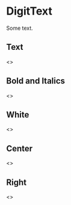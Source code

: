 
<Meta
    title="Styles/DigitText"
    component={DigitText}
/>

# DigitText

Some text.

## Text

<Preview>
    <Story name="Text">
        <>
            <DigitText.Heading1 text="Heading1"/>
            <DigitText.Heading2 text="Heading2"/>
            <DigitText.Heading3 text="Heading3"/>
            <DigitText.Heading4 text="Heading4"/>
            <DigitText.Heading5 text="Heading5"/>
            <DigitText.Heading6 text="Heading6"/>
            <DigitText.Title text="Title"/>
            <DigitText.Subtitle text="Subtitle"/>
            <DigitText.Subtitle2 text="Subtitle2"/>
            <DigitText.Text text="Text"/>
        </>
    </Story>
</Preview>

## Bold and Italics

<Preview>
    <Story name="Bold and italic">
        <>
            <DigitText.Text text="Text" bold/>
            <DigitText.Text text="Text" italic/>
            <DigitText.Text text="Text" italic bold/>
        </>
    </Story>
</Preview>

## White

<Preview>
    <Story name="White">
        <>
            <DigitText.Heading1 text="Heading1" white/>
            <DigitText.Heading2 text="Heading2" white/>
            <DigitText.Heading3 text="Heading3" white/>
            <DigitText.Heading4 text="Heading4" white/>
            <DigitText.Heading5 text="Heading5" white/>
            <DigitText.Heading6 text="Heading6" white/>
            <DigitText.Title text="Title" white/>
            <DigitText.Subtitle text="Subtitle" white/>
            <DigitText.Subtitle2 text="Subtitle2" white/>
            <DigitText.Text text="Text" white/>
        </>
    </Story>
</Preview>

## Center

<Preview>
    <Story name="Center">
        <>
            <DigitText.Heading1 text="Heading1" alignCenter/>
            <DigitText.Heading2 text="Heading2" alignCenter/>
            <DigitText.Heading3 text="Heading3" alignCenter/>
            <DigitText.Heading4 text="Heading4" alignCenter/>
            <DigitText.Heading5 text="Heading5" alignCenter/>
            <DigitText.Heading6 text="Heading6" alignCenter/>
            <DigitText.Title text="Title" alignCenter/>
            <DigitText.Subtitle text="Subtitle" alignCenter/>
            <DigitText.Subtitle2 text="Subtitle2" alignCenter/>
            <DigitText.Text text="Text" alignCenter/>
        </>
    </Story>
</Preview>

## Right

<Preview>
    <Story name="Right">
        <>
            <DigitText.Heading1 text="Heading1" alignRight/>
            <DigitText.Heading2 text="Heading2" alignRight/>
            <DigitText.Heading3 text="Heading3" alignRight/>
            <DigitText.Heading4 text="Heading4" alignRight/>
            <DigitText.Heading5 text="Heading5" alignRight/>
            <DigitText.Heading6 text="Heading6" alignRight/>
            <DigitText.Title text="Title" alignRight/>
            <DigitText.Subtitle text="Subtitle" alignRight/>
            <DigitText.Subtitle2 text="Subtitle2" alignRight/>
            <DigitText.Text text="Text" alignRight/>
        </>
    </Story>
</Preview>

<Props of={DigitText} />
